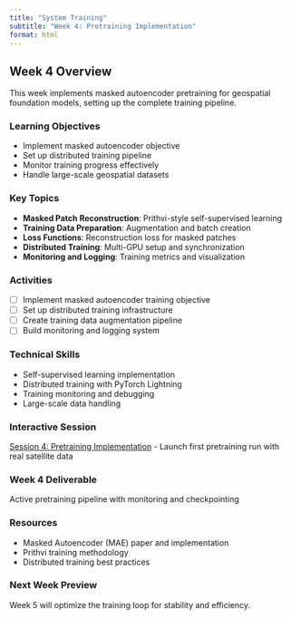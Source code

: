 ```yaml
---
title: "System Training"
subtitle: "Week 4: Pretraining Implementation"
format: html
---
```


## Week 4 Overview



This week implements masked autoencoder pretraining for geospatial foundation models, setting up the complete training pipeline.

### Learning Objectives
- Implement masked autoencoder objective
- Set up distributed training pipeline
- Monitor training progress effectively
- Handle large-scale geospatial datasets

### Key Topics
- **Masked Patch Reconstruction**: Prithvi-style self-supervised learning
- **Training Data Preparation**: Augmentation and batch creation
- **Loss Functions**: Reconstruction loss for masked patches
- **Distributed Training**: Multi-GPU setup and synchronization
- **Monitoring and Logging**: Training metrics and visualization

### Activities
- [ ] Implement masked autoencoder training objective
- [ ] Set up distributed training infrastructure
- [ ] Create training data augmentation pipeline
- [ ] Build monitoring and logging system

### Technical Skills
- Self-supervised learning implementation
- Distributed training with PyTorch Lightning
- Training monitoring and debugging
- Large-scale data handling

### Interactive Session
[Session 4: Pretraining Implementation](weekly-sessions/session4_pretraining.qmd) - Launch first pretraining run with real satellite data

### **Week 4 Deliverable**
Active pretraining pipeline with monitoring and checkpointing

### Resources
- Masked Autoencoder (MAE) paper and implementation
- Prithvi training methodology
- Distributed training best practices

### Next Week Preview
Week 5 will optimize the training loop for stability and efficiency.